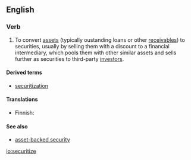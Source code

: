 ==English==

===Verb===
{{en-verb|securitizes|securitizing|securitized|securitized}}
{{wikipedia}}

# {{finance}} To convert [[asset]]s (typically oustanding loans or other [[receivable|receivables]]) to securities, usually by selling them with a discount to a financial intermediary, which pools them with other similar assets and sells further as securities to third-party [[investor]]s.

====Derived terms====
* [[securitization]]

====Translations====
{{trans-top|to convert assets to secrities}}
* Finnish: {{t-|fi|arvopaperistaa}}
{{trans-mid}}
{{trans-bottom}}

====See also====
* [[asset-backed security]]

[[io:securitize]]